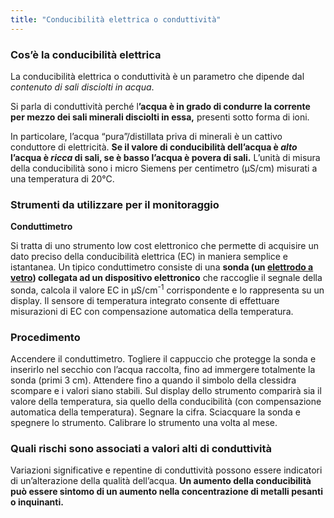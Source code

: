 ```yaml
---
title: "Conducibilità elettrica o conduttività"
---
```


### Cos’è la conducibilità elettrica

La conducibilità elettrica o conduttività è un parametro che dipende dal *contenuto di sali disciolti in acqua*.

Si parla di conduttività perché l**’acqua è in grado di condurre la corrente per mezzo dei sali minerali disciolti in essa,** presenti sotto forma di ioni.

In particolare, l’acqua “pura”/distillata priva di minerali è un cattivo conduttore di elettricità. **Se il valore di conducibilità dell’acqua è *alto* l’acqua è *ricca* di sali, se è basso l’acqua è povera di sali.** L’unità di misura della conducibilità sono i micro Siemens per centimetro (µS/cm) misurati a una temperatura di 20°C.

### Strumenti da utilizzare per il monitoraggio

**Conduttimetro**

Si tratta di uno strumento low cost elettronico che permette di acquisire un dato preciso della conducibilità elettrica (EC) in maniera semplice e istantanea. Un tipico conduttimetro consiste di una **sonda (un [elettrodo a vetro](https://it.wikipedia.org/wiki/Elettrodo_a_vetro)) collegata ad un dispositivo elettronico** che raccoglie il segnale della sonda, calcola il valore EC in µS/cm<sup>-1</sup> corrispondente e lo rappresenta su un display. Il sensore di temperatura integrato consente di effettuare misurazioni di EC con compensazione automatica della temperatura.

### Procedimento

Accendere il conduttimetro. Togliere il cappuccio che protegge la sonda e inserirlo nel secchio con l’acqua raccolta, fino ad immergere totalmente la sonda (primi 3 cm). Attendere fino a quando il simbolo della clessidra scompare e i valori siano stabili. Sul display dello strumento comparirà sia il valore della temperatura, sia quello della conducibilità (con compensazione automatica della temperatura). Segnare la cifra. Sciacquare la sonda e spegnere lo strumento.
Calibrare lo strumento una volta al mese.

### Quali rischi sono associati a valori alti di conduttività

Variazioni significative e repentine di conduttività possono essere indicatori di un’alterazione della qualità dell’acqua. **Un aumento della conducibilità può essere sintomo di un aumento nella concentrazione di metalli pesanti o inquinanti.**
